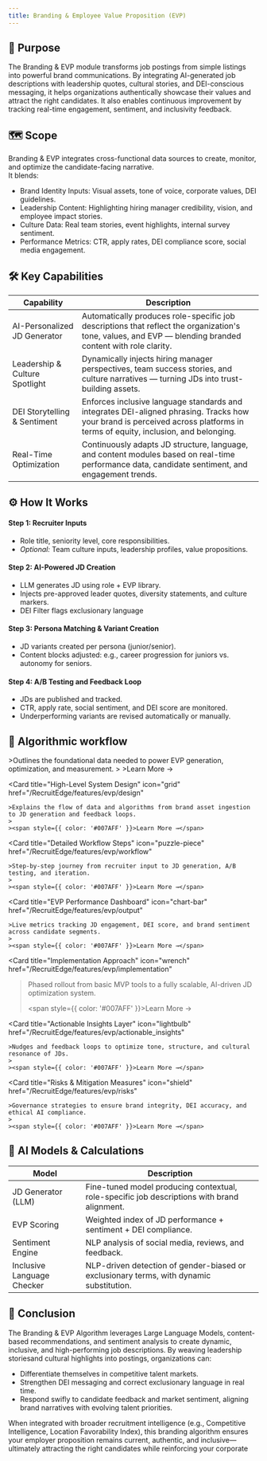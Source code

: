 ```yaml
---
title: Branding & Employee Value Proposition (EVP)
---
```


## 🎯 Purpose
The Branding & EVP module transforms job postings from simple listings into powerful brand communications.
By integrating AI-generated job descriptions with leadership quotes, cultural stories, and DEI-conscious messaging, it helps organizations authentically showcase their values and attract the right candidates.
It also enables continuous improvement by tracking real-time engagement, sentiment, and inclusivity feedback.

## 🗺️ Scope
Branding & EVP integrates cross-functional data sources to create, monitor, and optimize the candidate-facing narrative.  
It blends:
- Brand Identity Inputs: Visual assets, tone of voice, corporate values, DEI guidelines.
- Leadership Content: Highlighting hiring manager credibility, vision, and employee impact stories.
- Culture Data: Real team stories, event highlights, internal survey sentiment.
- Performance Metrics: CTR, apply rates, DEI compliance score, social media engagement.

## 🛠️ Key Capabilities
>
| Capability                         | Description                                                                                                                                                                  |
| ---------------------------------- | ---------------------------------------------------------------------------------------------------------------------------------------------------------------------------- |
| AI-Personalized JD Generator       | Automatically produces role-specific job descriptions that reflect the organization's tone, values, and EVP — blending branded content with role clarity.                    |
| Leadership & Culture Spotlight     | Dynamically injects hiring manager perspectives, team success stories, and culture narratives — turning JDs into trust-building assets.                                      |
| DEI Storytelling & Sentiment       | Enforces inclusive language standards and integrates DEI-aligned phrasing. Tracks how your brand is perceived across platforms in terms of equity, inclusion, and belonging. |
| Real-Time Optimization             | Continuously adapts JD structure, language, and content modules based on real-time performance data, candidate sentiment, and engagement trends.                             |

## ⚙️ How It Works
#### **Step 1: Recruiter Inputs**
- Role title, seniority level, core responsibilities.
- _Optional:_ Team culture inputs, leadership profiles, value propositions.

#### **Step 2: AI-Powered JD Creation**
- LLM generates JD using role + EVP library.
- Injects pre-approved leader quotes, diversity statements, and culture markers.
- DEI Filter flags exclusionary language

#### **Step 3: Persona Matching & Variant Creation**
- JD variants created per persona (junior/senior).
- Content blocks adjusted: e.g., career progression for juniors vs. autonomy for seniors.

#### **Step 4: A/B Testing and Feedback Loop**
- JDs are published and tracked.
- CTR, apply rate, social sentiment, and DEI score are monitored.
- Underperforming variants are revised automatically or manually.

## 🧬 Algorithmic workflow
>
<CardGroup cols={2}>
  <Card
    title="Key Data Inputs"
    icon="folder-open"
    href="/RecruitEdge/features/evp/data"
  >
    >Outlines the foundational data needed to power EVP generation, optimization, and measurement.
    >
    ><span style={{ color: '#007AFF' }}>Learn More →</span>
  </Card>

  <Card
    title="High-Level System Design"
    icon="grid"
    href="/RecruitEdge/features/evp/design"
  >
    >Explains the flow of data and algorithms from brand asset ingestion to JD generation and feedback loops.
    >
    ><span style={{ color: '#007AFF' }}>Learn More →</span>
  </Card>

  <Card
    title="Detailed Workflow Steps"
    icon="puzzle-piece"
    href="/RecruitEdge/features/evp/workflow"
  >
    >Step-by-step journey from recruiter input to JD generation, A/B testing, and iteration.
    >
    ><span style={{ color: '#007AFF' }}>Learn More →</span>
  </Card>

  <Card
    title="EVP Performance Dashboard"
    icon="chart-bar"
    href="/RecruitEdge/features/evp/output"
  >
    >Live metrics tracking JD engagement, DEI score, and brand sentiment across candidate segments.
    >
    ><span style={{ color: '#007AFF' }}>Learn More →</span>
  </Card>

  <Card
    title="Implementation Approach"
    icon="wrench"
    href="/RecruitEdge/features/evp/implementation"
  >
  >Phased rollout from basic MVP tools to a fully scalable, AI-driven JD optimization system.
  >
  ><span style={{ color: '#007AFF' }}>Learn More →</span>
</Card>

  <Card
    title="Actionable Insights Layer"
    icon="lightbulb"
    href="/RecruitEdge/features/evp/actionable_insights"
  >
    >Nudges and feedback loops to optimize tone, structure, and cultural resonance of JDs.
    >
    ><span style={{ color: '#007AFF' }}>Learn More →</span>
  </Card>

  <Card
    title="Risks & Mitigation Measures"
    icon="shield"
    href="/RecruitEdge/features/evp/risks"
  >
    >Governance strategies to ensure brand integrity, DEI accuracy, and ethical AI compliance.
    >
    ><span style={{ color: '#007AFF' }}>Learn More →</span>
  </Card>
</CardGroup>

## 📐 AI Models & Calculations  
>
| Model                      | Description                                                                                 |
| -------------------------- | ------------------------------------------------------------------------------------------- |
| JD Generator (LLM)         | Fine-tuned model producing contextual, role-specific job descriptions with brand alignment. |
| EVP Scoring                | Weighted index of JD performance + sentiment + DEI compliance.                              |
| Sentiment Engine           | NLP analysis of social media, reviews, and feedback.                                        |
| Inclusive Language Checker | NLP-driven detection of gender-biased or exclusionary terms, with dynamic substitution.     |

## 📌 Conclusion
The Branding & EVP Algorithm leverages Large Language Models, content-based recommendations, and 
sentiment analysis to create dynamic, inclusive, and high-performing job descriptions. By weaving 
leadership storiesand cultural highlights into postings, organizations can:
 - Differentiate themselves in competitive talent markets.
 - Strengthen DEI messaging and correct exclusionary language in real time.
 - Respond swifly to candidate feedback and market sentiment, aligning brand narratives with evolving talent priorities.  
>
When integrated with broader recruitment intelligence (e.g., Competitive Intelligence, Location 
Favorability Index), this branding algorithm ensures your employer proposition remains current, 
authentic, and inclusive—ultimately attracting the right candidates while reinforcing your corporate